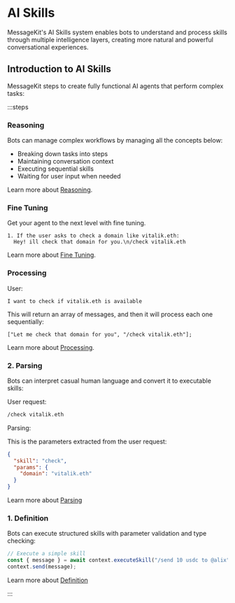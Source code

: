 # AI Skills

MessageKit's AI Skills system enables bots to understand and process skills through multiple intelligence layers, creating more natural and powerful conversational experiences.

## Introduction to AI Skills

MessageKit steps to create fully functional AI agents that perform complex tasks:

:::steps

### Reasoning

Bots can manage complex workflows by managing all the concepts below:

- Breaking down tasks into steps
- Maintaining conversation context
- Executing sequential skills
- Waiting for user input when needed

Learn more about [Reasoning](/skills/reasoning).

### Fine Tuning

Get your agent to the next level with fine tuning.

```
1. If the user asks to check a domain like vitalik.eth:
  Hey! ill check that domain for you.\n/check vitalik.eth
```

Learn more about [Fine Tuning](/skills/fine-tuning).

### Processing

User:

```
I want to check if vitalik.eth is available
```

This will return an array of messages, and then it will process each one sequentially:

```tsx [gpt.ts]
["Let me check that domain for you", "/check vitalik.eth"];
```

Learn more about [Processing](/skills/processing).

### 2. Parsing

Bots can interpret casual human language and convert it to executable skills:

User request:

```bash
/check vitalik.eth
```

Parsing:

This is the parameters extracted from the user request:

```json
{
  "skill": "check",
  "params": {
    "domain": "vitalik.eth"
  }
}
```

Learn more about [Parsing](/skills/parsing)

### 1. Definition

Bots can execute structured skills with parameter validation and type checking:

```jsx
// Execute a simple skill
const { message } = await context.executeSkill("/send 10 usdc to @alix", conv);
context.send(message);
```

Learn more about [Definition](/skills/definition)

:::
